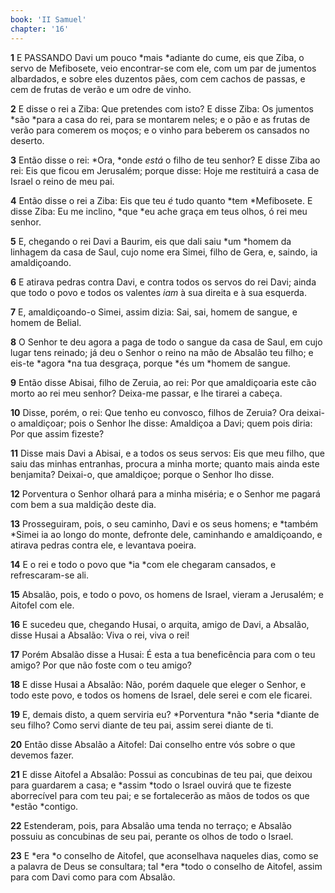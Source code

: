 ```yaml
---
book: 'II Samuel'
chapter: '16'
---
```


**1** E PASSANDO Davi um pouco *mais *adiante do cume, eis que Ziba, o servo de Mefibosete, veio encontrar-se com ele, com um par de jumentos albardados, e sobre eles duzentos pães, com cem cachos de passas, e cem de frutas de verão e um odre de vinho.

**2** E disse o rei a Ziba: Que pretendes com isto? E disse Ziba: Os jumentos *são *para a casa do rei, para se montarem neles; e o pão e as frutas de verão para comerem os moços; e o vinho para beberem os cansados no deserto.

**3** Então disse o rei: *Ora, *onde _está_ o filho de teu senhor? E disse Ziba ao rei: Eis que ficou em Jerusalém; porque disse: Hoje me restituirá a casa de Israel o reino de meu pai.

**4** Então disse o rei a Ziba: Eis que teu _é_ tudo quanto *tem *Mefibosete. E disse Ziba: Eu me inclino, *que *eu ache graça em teus olhos, ó rei meu senhor.

**5** E, chegando o rei Davi a Baurim, eis que dali saiu *um *homem da linhagem da casa de Saul, cujo nome era Simei, filho de Gera, e, saindo, ia amaldiçoando.

**6** E atirava pedras contra Davi, e contra todos os servos do rei Davi; ainda que todo o povo e todos os valentes _iam_ à sua direita e à sua esquerda.

**7** E, amaldiçoando-o Simei, assim dizia: Sai, sai, homem de sangue, e homem de Belial.

**8** O Senhor te deu agora a paga de todo o sangue da casa de Saul, em cujo lugar tens reinado; já deu o Senhor o reino na mão de Absalão teu filho; e eis-te *agora *na tua desgraça, porque *és um *homem de sangue.

**9** Então disse Abisai, filho de Zeruia, ao rei: Por que amaldiçoaria este cão morto ao rei meu senhor? Deixa-me passar, e lhe tirarei a cabeça.

**10** Disse, porém, o rei: Que tenho eu convosco, filhos de Zeruia? Ora deixai-o amaldiçoar; pois o Senhor lhe disse: Amaldiçoa a Davi; quem pois diria: Por que assim fizeste?

**11** Disse mais Davi a Abisai, e a todos os seus servos: Eis que meu filho, que saiu das minhas entranhas, procura a minha morte; quanto mais ainda este benjamita? Deixai-o, que amaldiçoe; porque o Senhor lho disse.

**12** Porventura o Senhor olhará para a minha miséria; e o Senhor me pagará com bem a sua maldição deste dia.

**13** Prosseguiram, pois, o seu caminho, Davi e os seus homens; e *também *Simei ia ao longo do monte, defronte dele, caminhando e amaldiçoando, e atirava pedras contra ele, e levantava poeira.

**14** E o rei e todo o povo que *ia *com ele chegaram cansados, e refrescaram-se ali.

**15** Absalão, pois, e todo o povo, os homens de Israel, vieram a Jerusalém; e Aitofel com ele.

**16** E sucedeu que, chegando Husai, o arquita, amigo de Davi, a Absalão, disse Husai a Absalão: Viva o rei, viva o rei!

**17** Porém Absalão disse a Husai: É esta a tua beneficência para com o teu amigo? Por que não foste com o teu amigo?

**18** E disse Husai a Absalão: Não, porém daquele que eleger o Senhor, e todo este povo, e todos os homens de Israel, dele serei e com ele ficarei.

**19** E, demais disto, a quem serviria eu? *Porventura *não *seria *diante de seu filho? Como servi diante de teu pai, assim serei diante de ti.

**20** Então disse Absalão a Aitofel: Dai conselho entre vós sobre o que devemos fazer.

**21** E disse Aitofel a Absalão: Possui as concubinas de teu pai, que deixou para guardarem a casa; e *assim *todo o Israel ouvirá que te fizeste aborrecível para com teu pai; e se fortalecerão as mãos de todos os que *estão *contigo.

**22** Estenderam, pois, para Absalão uma tenda no terraço; e Absalão possuiu as concubinas de seu pai, perante os olhos de todo o Israel.

**23** E *era *o conselho de Aitofel, que aconselhava naqueles dias, como se a palavra de Deus se consultara; tal *era *todo o conselho de Aitofel, assim para com Davi como para com Absalão.

